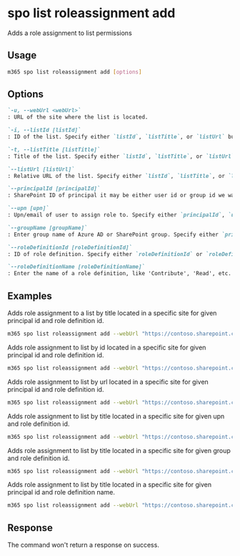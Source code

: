 
# spo list roleassignment add

Adds a role assignment to list permissions

## Usage

```sh
m365 spo list roleassignment add [options]
```

## Options

```md defintion-list
`-u, --webUrl <webUrl>`
: URL of the site where the list is located.

`-i, --listId [listId]`
: ID of the list. Specify either `listId`, `listTitle`, or `listUrl` but not multiple.

`-t, --listTitle [listTitle]`
: Title of the list. Specify either `listId`, `listTitle`, or `listUrl` but not multiple.

`--listUrl [listUrl]`
: Relative URL of the list. Specify either `listId`, `listTitle`, or `listUrl` but not multiple.

`--principalId [principalId]`
: SharePoint ID of principal it may be either user id or group id we want to add permissions to. Specify either `principalId`, `upn`, or `groupName` but not multiple.

`--upn [upn]`
: Upn/email of user to assign role to. Specify either `principalId`, `upn`, or `groupName` but not multiple.

`--groupName [groupName]`
: Enter group name of Azure AD or SharePoint group. Specify either `principalId`, `upn`, or `groupName` but not multiple.

`--roleDefinitionId [roleDefinitionId]`
: ID of role definition. Specify either `roleDefinitionId` or `roleDefinitionName` but not both.

`--roleDefinitionName [roleDefinitionName]`
: Enter the name of a role definition, like 'Contribute', 'Read', etc. Specify either `roleDefinitionId` or `roleDefinitionName` but not both.
```

<Global />

## Examples

Adds role assignment to a list by title located in a specific site for given principal id and role definition id.

```sh
m365 spo list roleassignment add --webUrl "https://contoso.sharepoint.com/sites/project-x" --listTitle "someList" --principalId 11 --roleDefinitionId 1073741829
```

Adds role assignment to list by id located in a specific site for given principal id and role definition id.

```sh
m365 spo list roleassignment add --webUrl "https://contoso.sharepoint.com/sites/project-x" --listId "0CD891EF-AFCE-4E55-B836-FCE03286CCCF" --principalId 11 --roleDefinitionId 1073741829
```

Adds role assignment to list by url located in a specific site for given principal id and role definition id.

```sh
m365 spo list roleassignment add --webUrl "https://contoso.sharepoint.com/sites/project-x" --listUrl "sites/documents" --principalId 11 --roleDefinitionId 1073741829
```

Adds role assignment to list by title located in a specific site for given upn and role definition id.

```sh
m365 spo list roleassignment add --webUrl "https://contoso.sharepoint.com/sites/project-x" --listTitle "someList" --upn "someaccount@tenant.onmicrosoft.com" --roleDefinitionId 1073741829
```

Adds role assignment to list by title located in a specific site for given group and role definition id.

```sh
m365 spo list roleassignment add --webUrl "https://contoso.sharepoint.com/sites/project-x" --listTitle "someList" --groupName "someGroup" --roleDefinitionId 1073741829
```

Adds role assignment to list by title located in a specific site for given principal id and role definition name.

```sh
m365 spo list roleassignment add --webUrl "https://contoso.sharepoint.com/sites/project-x" --listTitle "someList" --principalId 11 --roleDefinitionName "Full Control"
```

## Response

The command won't return a response on success.
